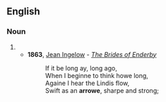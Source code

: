 ==English==

===Noun===
{{en-noun}}

# {{obsolete spelling of|en|arrow}}
#* '''1863''', [[w:Jean Ingelow|Jean Ingelow]] - ''[[s:The Brides of Enderby|The Brides of Enderby]]''
#*: If it be long ay, long ago,
#*: When I beginne to think howe long,
#*: Againe I hear the Lindis flow,
#*: Swift as an '''arrowe''', sharpe and strong;